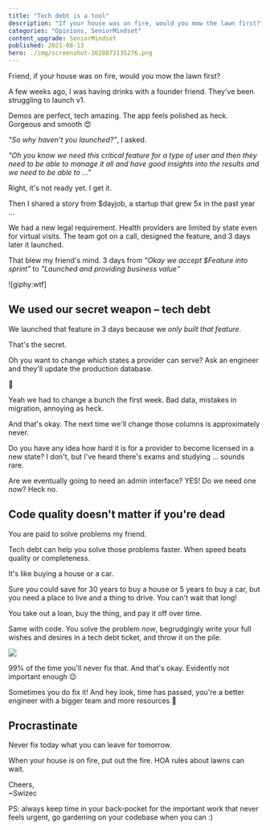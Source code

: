 ```yaml
---
title: "Tech debt is a tool"
description: "If your house was on fire, would you mow the lawn first?"
categories: "Opinions, SeniorMindset"
content_upgrade: SeniorMindset
published: 2021-08-13
hero: ./img/screenshot-1628873135276.png
---
```


Friend, if your house was on fire, would you mow the lawn first?

A few weeks ago, I was having drinks with a founder friend. They've been struggling to launch v1.

Demos are perfect, tech amazing. The app feels polished as heck. Gorgeous and smooth 😍

_"So why haven't you launched?"_, I asked.

_"Oh you know we need this critical feature for a type of user and then they need to be able to manage it all and have good insights into the results and we need to be able to ..."_

Right, it's not ready yet. I get it.

Then I shared a story from $dayjob, a startup that grew 5x in the past year ...

We had a new legal requirement. Health providers are limited by state even for virtual visits. The team got on a call, designed the feature, and 3 days later it launched.

That blew my friend's mind. 3 days from _"Okay we accept $Feature into sprint"_ to _"Launched and providing business value"_

![giphy:wtf]

## We used our secret weapon – tech debt

We launched that feature in 3 days because we _only built that feature_.

That's the secret.

Oh you want to change which states a provider can serve? Ask an engineer and they'll update the production database.

🤯

Yeah we had to change a bunch the first week. Bad data, mistakes in migration, annoying as heck.

And that's okay. The next time we'll change those columns is approximately never.

Do you have any idea how hard it is for a provider to become licensed in a new state? I don't, but I've heard there's exams and studying ... sounds rare.

Are we eventually going to need an admin interface? YES! Do we need one _now_? Heck no.

## Code quality doesn't matter if you're dead

You are paid to solve problems my friend.

Tech debt can help you solve those problems faster. When speed beats quality or completeness.

It's like buying a house or a car.

Sure you could save for 30 years to buy a house or 5 years to buy a car, but you need a place to live and a thing to drive. You can't wait that long!

You take out a loan, buy the thing, and pay it off over time.

Same with code. You solve the problem _now_, begrudgingly write your full wishes and desires in a tech debt ticket, and throw it on the pile.

![](./img/xLoVdBjpg270505.jpeg)

99% of the time you'll never fix that. And that's okay. Evidently not important enough 😉

Sometimes you do fix it! And hey look, time has passed, you're a better engineer with a bigger team and more resources 🥳

## Procrastinate

Never fix today what you can leave for tomorrow.

When your house is on fire, put out the fire. HOA rules about lawns can wait.

Cheers,<br/>
~Swizec

PS: always keep time in your back-pocket for the important work that never feels urgent, go gardening on your codebase when you can :)

